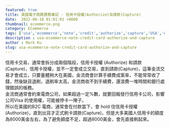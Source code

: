 ```yaml
---
featured: true
title: 美國電子商務實務筆記 - 信用卡授權(Authorize)及請款(Capture)
date:  2022-08-18 01:01:01 +0800
thumbnail: ecommerce.png
category: ECommerce
tags: ['usa','ecommerce','note','credit','authorize','capture','USA','ecommerce']
description : usa-ecommerce-note-credit-card-authorize-and-capture
author : Mark Ku
slug: usa-ecommerce-note-credit-card-authorize-and-capture
---
```

信用卡交易，通常會拆分成兩個階段，信用卡授權 (Authorize) 和請款(Capture)，信用卡授權，並不一定會成立交易，直到請款(Capture)，這筆金流交易才會成立，只要量體夠大在美國，金流商會計算手續費成案率，不能常常收了錢，然後缺貨退刷，退刷率太高，金流商收不到手續費，還浪費一堆時間和銀行處理錯誤的帳務。  
金流商通常會約束電商公司，如果超過一定%數，就要回報發行信用卡公司，影響公司Visa 的使用權，可能被停卡一陣子。  
所以在美國的B2C 電商，通常會在付款當下，會 hold 住信用卡授權(Authorize)，直到出貨才正式刷卡請款(Capture)，但是大多美國人信用卡的額度為8000美金左右，為了避免額度不足，超過8000美金，會先直接刷起來。
